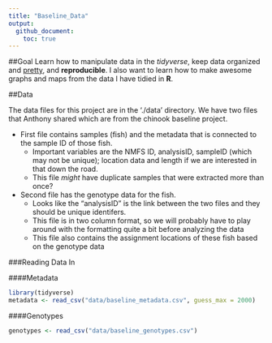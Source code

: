 ```yaml
---
title: "Baseline_Data"
output: 
  github_document:
    toc: true
---
```


##Goal
Learn how to manipulate data in the *tidyverse*, keep data organized and [pretty](https://en.wikipedia.org/wiki/Pretty_Things), and __reproducible__. I also want to learn how to make awesome graphs and maps from the data I have tidied in **R**.

##Data

The data files for this project are in the './data' directory. We have two files that Anthony shared which are from the chinook baseline project.  

* First file contains samples (fish) and the metadata that is connected to the sample ID of those fish.
    + Important variables are the NMFS ID, analysisID, sampleID (which may not be unique); location data and length if we are interested in that down the road.
    + This file *might* have duplicate samples that were extracted more than once?
* Second file has the genotype data for the fish.
    + Looks like the "analysisID" is the link between the two files and they should be unique identifers. 
    + This file is in two column format, so we will probably have to play around with the formatting quite a bit before analyzing the data
    + This file also contains the assignment locations of these fish based on the genotype data

###Reading Data In

####Metadata
```r
library(tidyverse)
metadata <- read_csv("data/baseline_metadata.csv", guess_max = 2000)
```
####Genotypes
```r
genotypes <- read_csv("data/baseline_genotypes.csv")
```

    
